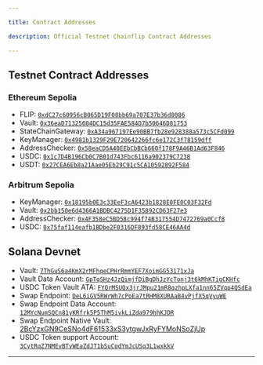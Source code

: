 ```yaml
---

title: Contract Addresses

description: Official Testnet Chainflip Contract Addresses

---
```


## Testnet Contract Addresses

### Ethereum Sepolia
  - FLIP: [`0xdC27c60956cB065D19F08bb69a707E37b36d8086`](https://sepolia.etherscan.io/address/0xdC27c60956cB065D19F08bb69a707E37b36d8086)
  - Vault: [`0x36eaD71325604DC15d35FAE584D7b50646D81753`](https://sepolia.etherscan.io/address/0x36eaD71325604DC15d35FAE584D7b50646D81753)
  - StateChainGateway: [`0xA34a967197Ee90BB7fb28e928388a573c5CFd099`](https://sepolia.etherscan.io/address/0xA34a967197Ee90BB7fb28e928388a573c5CFd099)
  - KeyManager: [`0x4981b1329F29E720642266fc6e172C3f78159dff`](https://sepolia.etherscan.io/address/0x4981b1329F29E720642266fc6e172C3f78159dff)
  - AddressChecker: [`0x58eaCD5A40EEbCbBCb660f178F9A46B1Ad63F846`](https://sepolia.etherscan.io/address/0x58eaCD5A40EEbCbBCb660f178F9A46B1Ad63F846)
  - USDC: [`0x1c7D4B196Cb0C7B01d743Fbc6116a902379C7238`](https://sepolia.etherscan.io/address/0x1c7D4B196Cb0C7B01d743Fbc6116a902379C7238)
  - USDT: [`0x27CEA6Eb8a21Aae05Eb29C91c5CA10592892F584`](https://sepolia.etherscan.io/address/0x27CEA6Eb8a21Aae05Eb29C91c5CA10592892F584)

### Arbitrum Sepolia
  - KeyManager: [`0x18195b0E3c33EeF3cA6423b1828E0FE0C03F32Fd`](https://sepolia.arbiscan.io/address/0x18195b0E3c33EeF3cA6423b1828E0FE0C03F32Fd)
  - Vault: [`0x2bb150e6d4366A1BDBC4275D1F35892CD63F27e3`](https://sepolia.arbiscan.io/address/0x2bb150e6d4366A1BDBC4275D1F35892CD63F27e3)
  - AddressChecker: [`0x4F358eC5BD58c994f74B317554D7472769a0Ccf8`](https://sepolia.arbiscan.io/address/0x4F358eC5BD58c994f74B317554D7472769a0Ccf8)
  - USDC: [`0x75faf114eafb1BDbe2F0316DF893fd58CE46AA4d`](https://sepolia.arbiscan.io/address/0x75faf114eafb1BDbe2F0316DF893fd58CE46AA4d)


## Solana Devnet
- Vault: [`7ThGuS6a4KmX2rMFhqeCPHrRmmYEF7XoimGG53171xJa`](https://solscan.io/account/7ThGuS6a4KmX2rMFhqeCPHrRmmYEF7XoimGG53171xJa?cluster=devnet)
- Vault Data Account: [`GpTqSHz4JzQimjfDiBgDhJzYcTonj3t6kMhKTigCKHfc`](https://solscan.io/account/GpTqSHz4JzQimjfDiBgDhJzYcTonj3t6kMhKTigCKHfc?cluster=devnet)
- USDC Token Vault ATA: [`FYQrMSUQx3jrJMpu21mR8qzhpLXfa1nn65ZVqp4QSdEa`](https://solscan.io/account/FYQrMSUQx3jrJMpu21mR8qzhpLXfa1nn65ZVqp4QSdEa?cluster=devnet)
- Swap Endpoint: [`DeL6iGV5RWrWh7cPoEa7tRHM8XURAaB4vPjfX5qVyuWE`](https://solscan.io/account/DeL6iGV5RWrWh7cPoEa7tRHM8XURAaB4vPjfX5qVyuWE?cluster=devnet)
- Swap Endpoint Data Account: [`12MYcNumSQCn81yKRfrk5P5ThM5ivkLiZda979hhKJDR`](https://solscan.io/account/12MYcNumSQCn81yKRfrk5P5ThM5ivkLiZda979hhKJDR?cluster=devnet)
- Swap Endpoint Native Vault: [2BcYzxGN9CeSNo4dF61533xS3ytgwJxRyFYMoNSoZjUp](https://solscan.io/account/2BcYzxGN9CeSNo4dF61533xS3ytgwJxRyFYMoNSoZjUp)
- USDC Token support Account: [`3CytRqZ7NMEvBTvWEaZdJT1bSuCqdYmJcUSq3L1wxkkV`](https://solscan.io/account/3CytRqZ7NMEvBTvWEaZdJT1bSuCqdYmJcUSq3L1wxkkV?cluster=devnet)
---